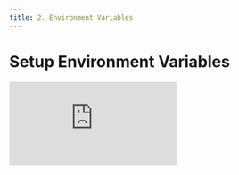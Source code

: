 ```yaml
---
title: 2. Environment Variables
---
```


# Setup Environment Variables

<div
  style={{
    position: 'relative',
    paddingBottom: '64.63195691202873%',
    marginBottom: '20px',
    height: 0
  }}
>
  <iframe
    src="https://www.loom.com/embed/fce392dd39db48618f705755d766b624"
    frameborder="0"
    allowFullScreen="true"
    webkitallowfullscreen="true"
    mozallowfullscreen="true"
    style={{
      position: 'absolute',
      top: 0,
      left: 0,
      width: '100%',
      height: '100%'
    }}
  />
</div>

We use [Doppler](https://www.doppler.com/) as our team's central source of truth for secrets and app configuration.

1. Get invited to Jesus Film Doppler account by sending an email to our [Doppler Administrator](mailto:tataihono.nikora@jesusfilm.org?subject=Doppler%20Invite%20Request).
2. In a container terminal, login to the Doppler CLI

```shell
doppler login
```

2. Type `n<enter>` when asked to open authorization page in a browser

```shell
Open the authorization page in your browser? (Y/n) n
```

3. Open the [authorization page](https://dashboard.doppler.com/workplace/auth/cli) to complete authorization.
   This will require you to login to Doppler, copy your auth code from your terminal, and give your newly minted
   token a name. On completion you terminal should look like the following:

```shell
? Open the authorization page in your browser? No
Complete authorization at https://dashboard.doppler.com/workplace/auth/cli
Your auth code is:
north_zoom_ant_harmonica_eagle

Waiting...

Welcome, Brian
```

4. Fetch environment variables using `fetch-secrets`

```shell
DOPPLER_CONFIG=dev nx run-many --all --target=fetch-secrets
```

## Getting Started without a Backend

If you just want to dig right in without setting up a local backend then you run the following command:

```shell
DOPPLER_CONFIG=stg_dev nx run-many --projects=tag:doppler_config:stg_dev --target=fetch-secrets
```

This will point your local frontend projects to our stage api-gateway so you can get started right away.
For example you can start the journeys application using the following command:

```shell
nx run journeys-admin:serve
```

The key difference is the environment variable `DOPPLER_CONFIG=stg_dev` tells doppler to get enviroment variables
for the stg_dev environment of the relevant project instead. You can revert this change by following step 4 of
this guide again.

You can skip ahead to step 2 in [4. Starting Projects](/docs/getting-started/running-projects) guide
if getting started without a backend.

### Common Issues

#### COOKIE_SECRET_CURRENT mismatch

If you are signed in your web browser to localhost before performing DOPPLER_CONFIG change then you will need to
clear the cookies from your localhost as they will not match the stage cookie values and firebase credentials.

You'll see the error below this issue is relevant to you:

```
TypeError [ERR_INVALID_ARG_TYPE]: The "key" argument must be of type string or an instance of ArrayBuffer, Buffer, TypedArray, DataView, KeyObject, or CryptoKey. Received undefined
    at new NodeError (node:internal/errors:405:5)
    at prepareSecretKey (node:internal/crypto/keys:596:11)
    at new Hmac (node:internal/crypto/hash:134:9)
    at Object.createHmac (node:crypto:165:10)
    at sign (/workspaces/core/node_modules/keygrip/index.js:23:8)
    at Keygrip.index (/workspaces/core/node_modules/keygrip/index.js:38:27)
    at c.get (/workspaces/core/node_modules/next-firebase-auth/build/index.node.js:2:1640)
```
